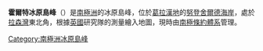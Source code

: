 {{coord|64|17|S|59|21|W|source:GNIS|display=title}}

'''霍爾特冰原島峰'''（{{lang-en|Holt Nunatak}}）是[[南極洲|南極洲]]的冰原島峰，位於[[葛拉漢地|葛拉漢地]]的[[努登舍爾德海岸|努登舍爾德海岸]]，處於[[拉森灣|拉森灣]]東北角，根據[[英國|英國]]研究隊的測量繪入地圖，現時由[[南極條約體系|南極條約體系]]管理。

{{DEFAULTSORT:Holt Nunatak}}
[[Category:南極洲冰原島峰|Category:南極洲冰原島峰]]


{{NordenskjöldCoast-geo-stub}}